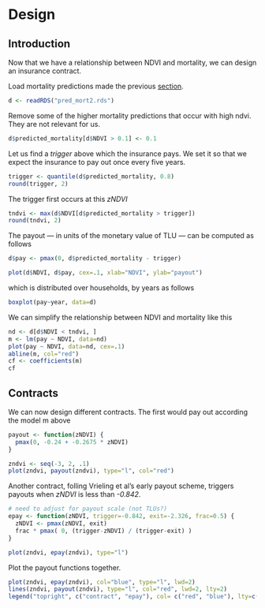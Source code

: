 # Design


## Introduction

Now that we have a relationship between NDVI and mortality, we can design an insurance contract.

Load mortality predictions made the previous [section](5_mortality-model.html).

```r
d <- readRDS("pred_mort2.rds")
```

Remove some of the higher mortality predictions that occur with high ndvi. They are not relevant for us.

```r
d$predicted_mortality[d$NDVI > 0.1] <- 0.1
```

Let us find a *trigger* above which the insurance pays. We set it so that we expect the insurance to pay out once every five years. 

```r
trigger <- quantile(d$predicted_mortality, 0.8)
round(trigger, 2)
```

The trigger first occurs at this *zNDVI*

```r
tndvi <- max(d$NDVI[d$predicted_mortality > trigger])
round(tndvi, 2)
```

The payout --- in units of the monetary value of TLU --- can be computed as follows   

```r
d$pay <- pmax(0, d$predicted_mortality - trigger)

plot(d$NDVI, d$pay, cex=.1, xlab="NDVI", ylab="payout")
```

which is distributed over households, by years as follows

```r
boxplot(pay~year, data=d)
```

We can simplify the relationship between NDVI and mortality like this 

```r
nd <- d[d$NDVI < tndvi, ]
m <- lm(pay ~ NDVI, data=nd)
plot(pay ~ NDVI, data=nd, cex=.1)
abline(m, col="red")
cf <- coefficients(m)
cf
```

## Contracts

We can now design different contracts. The first would pay out according the model m above 

```r
payout <- function(zNDVI) {
  pmax(0, -0.24 + -0.2675 * zNDVI)
}  

zndvi <- seq(-3, 2, .1)
plot(zndvi, payout(zndvi), type="l", col="red")
```

Another contract, folling Vrieling et al's early payout scheme, triggers payouts when *zNDVI* is less than *-0.842*.

```r
# need to adjust for payout scale (not TLUs?)
epay <- function(zNDVI, trigger=-0.842, exit=-2.326, frac=0.5) {
  zNDVI <- pmax(zNDVI, exit)
  frac * pmax( 0, (trigger-zNDVI) / (trigger-exit) )
}

plot(zndvi, epay(zndvi), type="l")
```

Plot the payout functions together.

```r
plot(zndvi, epay(zndvi), col="blue", type="l", lwd=2)
lines(zndvi, payout(zndvi), type="l", col="red", lwd=2, lty=2)
legend("topright", c("contract", "epay"), col= c("red", "blue"), lty=c(2,1), lwd=2)
```


